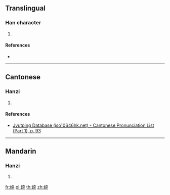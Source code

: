 {{character info/new}}
==Translingual==

===Han character===
{{Han char|rn=38|rad=女|as=07|sn=10|four=|canj=VJRU|ids=⿰女克}}

# {{defn|Han|sort=女07}}

====References====
* {{Han ref|kx=0262.100|dkj=06298|hdz=21049.140|uh=5A14|ud=23060}}

----

==Cantonese==

===Hanzi===
{{yue-hanzi|jyut=[[hak1]]|y=hak1}}

# {{defn|lang=yue|sort=女07}}

====References====
* [http://www.iso10646hk.net/jp/document/download.jsp Jyutping Database (iso10646hk.net) - Cantonese Pronunciation List (Part 1), p. 93]

----

==Mandarin==

===Hanzi===
{{cmn-hanzi|pin=[[kè]] ([[ke4]])|wg=k'o<sup>4</sup>}}

# {{defn|lang=cmn|sort=女07}}

[[fr:娔]]
[[pl:娔]]
[[th:娔]]
[[zh:娔]]